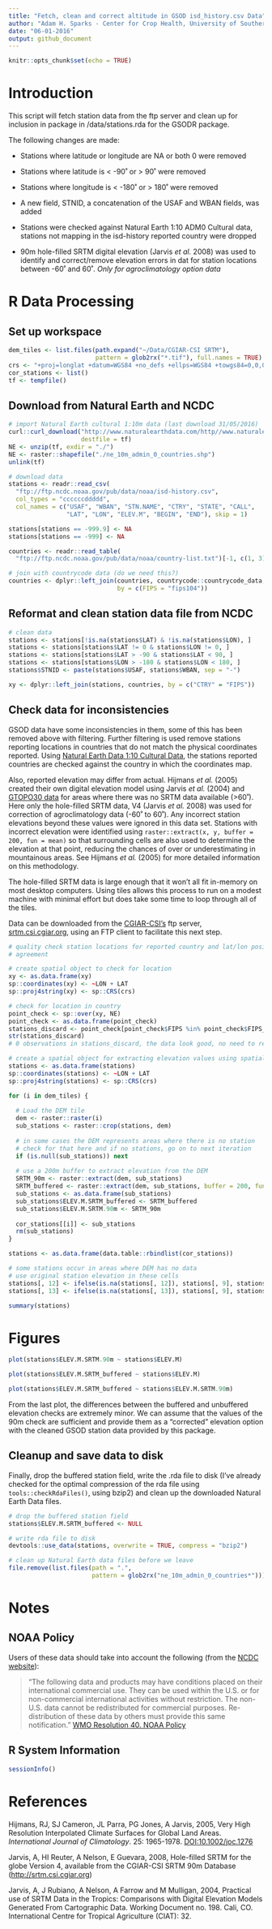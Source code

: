 ```yaml
---
title: "Fetch, clean and correct altitude in GSOD isd_history.csv Data"
author: "Adam H. Sparks - Center for Crop Health, University of Southern Queensland"
date: "06-01-2016"
output: github_document
---
```


```r
knitr::opts_chunk$set(echo = TRUE)
```

# Introduction

This script will fetch station data from the ftp server and clean up for
inclusion in package in /data/stations.rda for the GSODR package.

The following changes are made:

* Stations where latitude or longitude are NA or both 0 were removed

* Stations where latitude is < -90˚ or > 90˚ were removed

* Stations where longitude is < -180˚ or > 180˚ were removed

* A new field, STNID, a concatenation of the USAF and WBAN fields, was added

* Stations were checked against Natural Earth 1:10 ADM0 Cultural data, stations
not mapping in the isd-history reported country were dropped

* 90m hole-filled SRTM digital elevation (Jarvis *et al.* 2008) was used to
identify and correct/remove elevation errors in dat for station locations
between -60˚ and 60˚. *Only for agroclimatology option data*

# R Data Processing

## Set up workspace

```r
dem_tiles <- list.files(path.expand("~/Data/CGIAR-CSI SRTM"), 
                        pattern = glob2rx("*.tif"), full.names = TRUE)
crs <- "+proj=longlat +datum=WGS84 +no_defs +ellps=WGS84 +towgs84=0,0,0"
cor_stations <- list()
tf <- tempfile()

```

## Download from Natural Earth and NCDC

```r
# import Natural Earth cultural 1:10m data (last download 31/05/2016)
curl::curl_download("http://www.naturalearthdata.com/http//www.naturalearthdata.com/download/10m/cultural/ne_10m_admin_0_countries.zip",
                    destfile = tf)
NE <- unzip(tf, exdir = "./")
NE <- raster::shapefile("./ne_10m_admin_0_countries.shp")
unlink(tf)

# download data
stations <- readr::read_csv(
  "ftp://ftp.ncdc.noaa.gov/pub/data/noaa/isd-history.csv",
  col_types = "ccccccddddd",
  col_names = c("USAF", "WBAN", "STN.NAME", "CTRY", "STATE", "CALL",
                "LAT", "LON", "ELEV.M", "BEGIN", "END"), skip = 1)

stations[stations == -999.9] <- NA
stations[stations == -999] <- NA

countries <- readr::read_table(
  "ftp://ftp.ncdc.noaa.gov/pub/data/noaa/country-list.txt")[-1, c(1, 3)]

# join with countrycode data (do we need this?)
countries <- dplyr::left_join(countries, countrycode::countrycode_data,
                              by = c(FIPS = "fips104"))
```

## Reformat and clean station data file from NCDC

```r
# clean data
stations <- stations[!is.na(stations$LAT) & !is.na(stations$LON), ]
stations <- stations[stations$LAT != 0 & stations$LON != 0, ]
stations <- stations[stations$LAT > -90 & stations$LAT < 90, ]
stations <- stations[stations$LON > -180 & stations$LON < 180, ]
stations$STNID <- paste(stations$USAF, stations$WBAN, sep = "-")

xy <- dplyr::left_join(stations, countries, by = c("CTRY" = "FIPS"))
```

## Check data for inconsistencies

GSOD data have some inconsistencies in them, some of this has been removed
above with filtering. Further filtering is used remove stations reporting
locations in countries that do not match the physical coordinates reported.
Using [Natural Earth Data 1:10 Cultural Data](http://www.naturalearthdata.com/downloads/10m-cultural-vectors/),
the stations reported countries are checked against the country in which the
coordinates map.

Also, reported elevation may differ from actual. Hijmans *et al.* (2005) created
their own digital elevation model using Jarvis *et al.* (2004) and [GTOPO30 data](https://lta.cr.usgs.gov/GTOPO30)
for areas where there was no SRTM data available (>60˚). Here only the
hole-filled SRTM data, V4 (Jarvis *et al.* 2008) was used for correction of
agroclimatology data (-60˚ to 60˚). Any incorrect station elevations beyond
these values were ignored in this data set. Stations with incorrect elevation
were identified using `raster::extract(x, y, buffer = 200, fun = mean)` so that
surrounding cells are also used to determine the elevation at that point, 
reducing the chances of over or underestimating in mountainous areas.
See Hijmans *et al.* (2005) for more detailed information on this methodology.

The hole-filled SRTM data is large enough that it won't all fit in-memory on
most desktop computers. Using tiles allows this process to run on a modest
machine with minimal effort but does take some time to loop through all of the
tiles.

Data can be downloaded from the [CGIAR-CSI's](http://csi.cgiar.org/WhtIsCGIAR_CSI.asp)
ftp server, [srtm.csi.cgiar.org](ftp://srtm.csi.cgiar.org),
using an FTP client to facilitate this next step.

```r
# quality check station locations for reported country and lat/lon position
# agreement

# create spatial object to check for location
xy <- as.data.frame(xy)
sp::coordinates(xy) <- ~LON + LAT
sp::proj4string(xy) <- sp::CRS(crs)

# check for location in country
point_check <- sp::over(xy, NE)
point_check <- as.data.frame(point_check)
stations_discard <- point_check[point_check$FIPS %in% point_check$FIPS_10_ == FALSE, ]
str(stations_discard)
# 0 observations in stations_discard, the data look good, no need to remove any

# create a spatial object for extracting elevation values using spatial points
stations <- as.data.frame(stations)
sp::coordinates(stations) <- ~LON + LAT
sp::proj4string(stations) <- sp::CRS(crs)

for (i in dem_tiles) {
  
  # Load the DEM tile
  dem <- raster::raster(i)
  sub_stations <- raster::crop(stations, dem)
  
  # in some cases the DEM represents areas where there is no station
  # check for that here and if no stations, go on to next iteration
  if (is.null(sub_stations)) next
  
  # use a 200m buffer to extract elevation from the DEM
  SRTM_90m <- raster::extract(dem, sub_stations)
  SRTM_buffered <- raster::extract(dem, sub_stations, buffer = 200, fun = mean)
  sub_stations <- as.data.frame(sub_stations)
  sub_stations$ELEV.M.SRTM_buffered <- SRTM_buffered
  sub_stations$ELEV.M.SRTM.90m <- SRTM_90m
  
  cor_stations[[i]] <- sub_stations
  rm(sub_stations)
}

stations <- as.data.frame(data.table::rbindlist(cor_stations))

# some stations occur in areas where DEM has no data
# use original station elevation in these cells
stations[, 12] <- ifelse(is.na(stations[, 12]), stations[, 9], stations[, 12])
stations[, 13] <- ifelse(is.na(stations[, 13]), stations[, 9], stations[, 13])

summary(stations)
```

# Figures

```r
plot(stations$ELEV.M.SRTM.90m ~ stations$ELEV.M)
```

```r
plot(stations$ELEV.M.SRTM_buffered ~ stations$ELEV.M)
```

```r
plot(stations$ELEV.M.SRTM_buffered ~ stations$ELEV.M.SRTM.90m)
```

From the last plot, the differences between the buffered and unbuffered
elevation checks are extremely minor. We can assume that the values of the 90m
check are sufficient and provide them as a "corrected" elevation option with
the cleaned GSOD station data provided by this package.

## Cleanup and save data to disk

Finally, drop the buffered station field, write the .rda file to disk (I've
already checked for the optimal compression of the rda file using
`tools::checkRdaFiles()`, using bzip2) and clean up the downloaded Natural Earth
Data files.

```r

# drop the buffered station field
stations$ELEV.M.SRTM_buffered <- NULL

# write rda file to disk
devtools::use_data(stations, overwrite = TRUE, compress = "bzip2")

# clean up Natural Earth data files before we leave
file.remove(list.files(path = ".",
                       pattern = glob2rx("ne_10m_admin_0_countries*")))

```

# Notes

## NOAA Policy

Users of these data should take into account the following (from the [NCDC website](http://www7.ncdc.noaa.gov/CDO/cdoselect.cmd?datasetabbv=GSOD&countryabbv=&georegionabbv=)): 

> "The following data and products may have conditions placed on their international commercial use. They can be used within the U.S. or for non-commercial international activities without restriction. The non-U.S. data cannot be redistributed for commercial purposes. Re-distribution of these data by others must provide this same notification." [WMO Resolution 40. NOAA Policy](http://www.wmo.int/pages/about/Resolution40.html)

## R System Information

```r
sessionInfo()
```

# References

Hijmans, RJ, SJ Cameron, JL Parra, PG Jones, A Jarvis, 2005, Very High
Resolution Interpolated Climate Surfaces for Global Land Areas. *International
Journal of Climatology*. 25: 1965-1978.
[DOI:10.1002/joc.1276](http://dx.doi.org/10.1002/joc.1276)

Jarvis, A, HI Reuter, A Nelson, E Guevara, 2008, Hole-filled SRTM for the
globe Version 4, available from the CGIAR-CSI SRTM 90m Database
([http://srtm.csi.cgiar.org](http://srtm.csi.cgiar.org))

Jarvis, A, J Rubiano, A Nelson, A Farrow and M Mulligan, 2004, Practical use of
SRTM Data in the Tropics: Comparisons with Digital Elevation Models Generated
From Cartographic Data. Working Document no. 198. Cali, CO.
International Centre for Tropical Agriculture (CIAT): 32.

